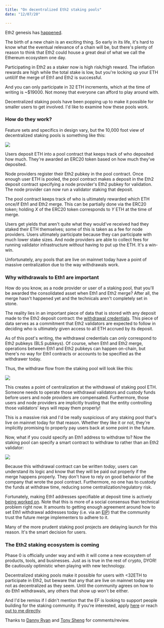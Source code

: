 ```yaml
---
title: "On decentralized Eth2 staking pools"
date: "12/07/20"

---
```


Eth2 genesis has [happened](https://beaconcha.in/block/0).

The birth of a new chain is an exciting thing. So early in its life, it's hard to know what the eventual relevance of a chain will be, but there's plenty of reason to think that Eth2 could house a great deal of what we call the Ethereum ecosystem one day.

Participating in Eth2 as a staker now is high risk/high reward. The inflation rewards are high while the total stake is low, but you're locking up your ETH until/if the merge of Eth1 and Eth2 is successful.

And you can only participate in 32 ETH increments, which at the time of writing is ~$19000. Not money that everyone can afford to play around with.

Decentralized staking pools have been popping up to make it possible for smaller users to get involved. I'd like to examine how these pools work.

### How do they work?

Feature sets and specifics in design vary, but the 10,000 foot view of decentralized staking pools is something like this:

![](https://i.imgur.com/bljGe83.png)

Users deposit ETH into a pool contract that keeps track of who deposited how much. They're awarded an ERC20 token based on how much they've deposited.

Node providers register their Eth2 pubkey in the pool contract. Once enough user ETH is pooled, the pool contract makes a deposit in the Eth2 deposit contract specifying a node provider's Eth2 pubkey for validation.  The node provider can now run a validator staking that deposit.

The pool contract keeps track of who is ultimately rewarded which ETH once/if Eth1 and Eth2 merge. This can be partially done via the ERC20 token; holding *X* of the ERC20 token corresponds to *Y* ETH at the time of merge.

Users get yields that aren't quite what they would've received had they staked their ETH themselves; some of this is taken as a fee for node providers. Users ultimately participate because they can participate with much lower stake sizes. And node providers are able to collect fees for running validator infrastructure *without* having to put up the ETH. It's a win-win.

Unfortunately, any pools that are live on mainnet today have a point of massive centralization due to the way withdrawals work.

### Why withdrawals to Eth1 are important

How do you know, as a node provider or user of a staking pool, that you'll be awarded the consolidated asset when Eth1 and Eth2 merge? After all, the merge hasn't happened yet and the technicals aren't completely set in stone.

The reality lies in an important piece of data that is stored with any deposit made to the Eth2 deposit contract: the [withdrawal credentials](https://github.com/ethereum/eth2.0-specs/blob/dev/specs/phase0/deposit-contract.md#withdrawal-credentials).  This piece of data serves as a commitment that Eth2 validators are expected to follow in deciding who is ultimately given access to all ETH accrued by its deposit.

As of this post's writing, the withdrawal credentials can *only* correspond to Eth2 pubkeys (BLS pubkeys). Of course, when Eth1 and Eth2 merge, operations between Eth1 and Eth2 pubkeys can happen on-chain, but there's no way for Eth1 contracts or accounts to be specified as the withdrawer today.

Thus, the withdraw flow from the staking pool will look like this:

![](https://i.imgur.com/nClfD78.png)

This creates a point of centralization at the withdrawal of staking pool ETH.  Someone needs to operate those withdrawal validators and custody funds before users and node providers are compensated. Furthermore, those users and node providers are implicitly trusting that the entity controlling those validators' keys will repay them properly!

This is a massive risk and I'd be really suspicious of any staking pool that's live on mainnet today for that reason. Whether they like it or not, they're implicitly promising to properly pay users back at some point in the future.

Now, what if you could specify an Eth1 address to withdraw to? Now the staking pool can specify a smart contract to withdraw to rather than an Eth2 validator:

![](https://i.imgur.com/gHIMfGb.png)

Because this withdrawal contract can be written *today*, users can understand its logic and know that they will be paid out properly if the merge happens properly. They don't have to rely on good behavior of the company that wrote the pool contract. Furthermore, no one has to custody the funds at withdraw time, reducing some centralization/regulatory risk.

Fortunately, making Eth1 addresses specifiable at deposit time is actively [being worked on](https://ethresear.ch/t/simple-eth1-withdrawals-beacon-chain-centric/8256). Note that this is more of a social consensus than technical problem right now. It amounts to getting enough agreement around how to set Eth1 withdrawal addresses today (i.e. via an [EIP](https://eips.ethereum.org/)) that the community trust the future merge implementers to adhere to it.

Many of the more prudent staking pool projects are delaying launch for this reason. It's the smart decision for users.

### The Eth2 staking ecosystem is coming

Phase 0 is officially under way and with it will come a new ecosystem of products, tools, and businesses. Just as is true in the rest of crypto, DYOR! Be cautiously optimistic when playing with new technology.

Decentralized staking pools make it possible for users with \<32ETH to participate in Eth2, but beware that any that are live on mainnet today are not as decentralized as they seem. Until the community agrees on how to do Eth1 withdrawals, any others that show up won't be either.

And I'd be remiss if I didn't mention that the EF is looking to support people building for the staking community. If you're interested, apply [here](https://ethereum.org/en/eth2/get-involved/staking-community-grants/) or reach [out to me directly](https://twitter.com/lakshmansankar).

  Thanks to [Danny Ryan](https://twitter.com/dannyryan) and [Tony Sheng](https://twitter.com/tonysheng) for comments/review.
